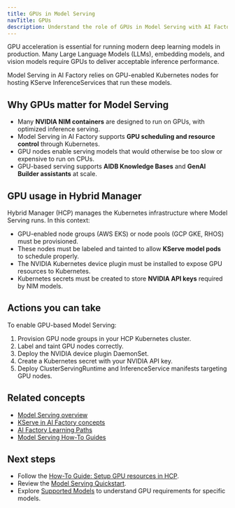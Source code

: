 ```yaml
---
title: GPUs in Model Serving
navTitle: GPUs
description: Understand the role of GPUs in Model Serving with AI Factory, how Hybrid Manager uses them, and how to prepare GPU resources.
---
```


GPU acceleration is essential for running modern deep learning models in production. Many Large Language Models (LLMs), embedding models, and vision models require GPUs to deliver acceptable inference performance.

Model Serving in AI Factory relies on GPU-enabled Kubernetes nodes for hosting KServe InferenceServices that run these models.

## Why GPUs matter for Model Serving

- Many **NVIDIA NIM containers** are designed to run on GPUs, with optimized inference serving.
- Model Serving in AI Factory supports **GPU scheduling and resource control** through Kubernetes.
- GPU nodes enable serving models that would otherwise be too slow or expensive to run on CPUs.
- GPU-based serving supports **AIDB Knowledge Bases** and **GenAI Builder assistants** at scale.

## GPU usage in Hybrid Manager

Hybrid Manager (HCP) manages the Kubernetes infrastructure where Model Serving runs. In this context:

- GPU-enabled node groups (AWS EKS) or node pools (GCP GKE, RHOS) must be provisioned.
- These nodes must be labeled and tainted to allow **KServe model pods** to schedule properly.
- The NVIDIA Kubernetes device plugin must be installed to expose GPU resources to Kubernetes.
- Kubernetes secrets must be created to store **NVIDIA API keys** required by NIM models.

## Actions you can take

To enable GPU-based Model Serving:

1. Provision GPU node groups in your HCP Kubernetes cluster.
2. Label and taint GPU nodes correctly.
3. Deploy the NVIDIA device plugin DaemonSet.
4. Create a Kubernetes secret with your NVIDIA API key.
5. Deploy ClusterServingRuntime and InferenceService manifests targeting GPU nodes.

## Related concepts

- [Model Serving overview](./index)
- [KServe in AI Factory concepts](../learn/explained-ai-factory-concepts#model-serving-kserve)
- [AI Factory Learning Paths](../learn/paths/index)
- [Model Serving How-To Guides](../learn/model-serving/index)

## Next steps

- Follow the [How-To Guide: Setup GPU resources in HCP](../../hybrid-manager/learn/how-to/ai-factory/model-serving/setup-gpu).
- Review the [Model Serving Quickstart](./quickstart).
- Explore [Supported Models](../models/supported-models/index) to understand GPU requirements for specific models.


